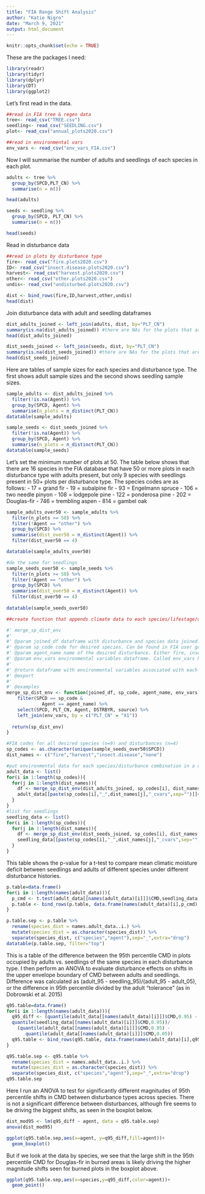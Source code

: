 ```yaml
---
title: "FIA Range Shift Analysis"
author: "Katie Nigro"
date: "March 9, 2021"
output: html_document
---
```


```r
knitr::opts_chunk$set(echo = TRUE)
```

These are the packages I need:
```r
library(readr)
library(tidyr)
library(dplyr)
library(DT)
library(ggplot2)
```
Let's first read in the data. 
```r
##read in FIA tree & regen data 
tree<- read_csv("TREE.csv")
seedling<- read_csv("SEEDLING.csv")
plot<- read_csv("annual_plots2020.csv")

##read in environmental vars
env_vars <- read_csv("env_vars_FIA.csv")
```
Now I will summarise the number of adults and seedlings of each species in each plot. 

```r
adults <- tree %>% 
  group_by(SPCD,PLT_CN) %>% 
  summarise(n = n())

head(adults)

seeds <- seedling %>% 
  group_by(SPCD, PLT_CN) %>% 
  summarise(n = n())

head(seeds)
```
Read in disturbance data

```r
##read in plots by disturbance type
fire<- read_csv("fire.plots2020.csv")
ID<- read_csv("insect.disease.plots2020.csv")
harvest<- read_csv("harvest.plots2020.csv")
other<- read_csv("other.plots2020.csv")
undis<- read_csv("undisturbed.plots2020.csv")

dist <- bind_rows(fire,ID,harvest,other,undis)
head(dist)
```

Join disturbance data with adult and seedling dataframes
```r
dist_adults_joined <- left_join(adults, dist, by="PLT_CN")
summary(is.na(dist_adults_joined)) #there are NAs for the plots that are not in my analysis, this is ok 
head(dist_adults_joined)

dist_seeds_joined <- left_join(seeds, dist, by="PLT_CN")
summary(is.na(dist_seeds_joined)) #there are NAs for the plots that are not in my analysis, this is ok 
head(dist_seeds_joined)
```
Here are tables of sample sizes for each species and disturbance type. The first shows adult sample sizes and the second shows seedling sample sizes. 
```r
sample_adults <- dist_adults_joined %>% 
  filter(!is.na(Agent)) %>% 
  group_by(SPCD, Agent) %>% 
  summarise(n_plots = n_distinct(PLT_CN))
datatable(sample_adults)

sample_seeds <- dist_seeds_joined %>% 
  filter(!is.na(Agent)) %>% 
  group_by(SPCD, Agent) %>% 
  summarise(n_plots = n_distinct(PLT_CN))
datatable(sample_seeds)
```
Let's set the minimum number of plots at 50. The table below shows that there are 16 species in the FIA database that have 50 or more plots in each disturbance type with adults present, but only 9 species with seedlings present in 50+ plots per disturbance type. The species codes are as follows:
- 17 = grand fir
- 19 = subalpine fir
- 93 = Engelmann spruce
- 106 = two needle pinyon 
- 108 = lodgepole pine
- 122 = ponderosa pine
- 202 = Douglas-fir
- 746 = trembling aspen
- 814 = gambel oak

```r
sample_adults_over50 <- sample_adults %>% 
  filter(n_plots >= 50) %>% 
  filter(!Agent == "other") %>% 
  group_by(SPCD) %>% 
  summarise(dist_over50 = n_distinct(Agent)) %>% 
  filter(dist_over50 == 4) 

datatable(sample_adults_over50)
```
```r
#do the same for seedlings
sample_seeds_over50 <- sample_seeds %>% 
  filter(n_plots >= 50) %>% 
  filter(!Agent == "other") %>% 
  group_by(SPCD) %>% 
  summarise(dist_over50 = n_distinct(Agent)) %>% 
  filter(dist_over50 == 4)
  
datatable(sample_seeds_over50)
```

```r
##create function that appends climate data to each species/lifestage/disturbance

#' merge_sp_dist_env
#'
#' @param joined_df dataframe with disturbance and species data joined. Either dist_adults_joined or dist_seeds_joined
#' @param sp_code code for desired species. Can be found in FIA user guide. 
#' @param agent_name name of the desired disturbance. Either fire, insect.disease, harvest, other or none. 
#' @param env_vars environmental variables dataframe. Called env_vars here. 
#'
#' @return dataframe with environmental variables associated with each plot for a desired species/lifestage/disturbance combination 
#' @export
#'
#' @examples
merge_sp_dist_env <- function(joined_df, sp_code, agent_name, env_vars) {  sp_dist_env <- joined_df %>% 
    filter(SPCD == sp_code &
             Agent == agent_name) %>% 
    select(SPCD, PLT_CN, Agent, DSTRBYR, source) %>% 
    left_join(env_vars, by = c("PLT_CN" = "X1"))
  
  return(sp_dist_env)
}

#FIA codes for all desired species (n=9) and disturbances (n=4)
sp_codes <- as.character(unique(sample_seeds_over50$SPCD))
dist_names <- c("fire","harvest","insect.disease","none")

#put environmental data for each species/disturbance combination in a dataframe within a list for adults
adult_data <- list()
for(i in 1:length(sp_codes)){
  for(j in 1:length(dist_names)){
    df <- merge_sp_dist_env(dist_adults_joined, sp_codes[i], dist_names[j], env_vars)
    adult_data[[paste(sp_codes[i],"_",dist_names[j],"_cvars",sep="")]]<- df
  }
}
#list for seedlings 
seedling_data <- list()
for(i in 1:length(sp_codes)){
  for(j in 1:length(dist_names)){
    df <- merge_sp_dist_env(dist_seeds_joined, sp_codes[i], dist_names[j], env_vars)
    seedling_data[[paste(sp_codes[i],"_",dist_names[j],"_cvars",sep="")]]<- df
  }
}
```

This table shows the p-value for a t-test to compare mean climatic moisture deficit between seedlings and adults of different species under different disturbance histories.  
```r
p.table=data.frame()
for(i in 1:length(names(adult_data))){
  p_cmd <- t.test(adult_data[[names(adult_data)[i]]]$CMD,seedling_data[[names(adult_data)[i]]]$CMD)$p.value
  p.table <- bind_rows(p.table, data.frame(names(adult_data)[i],p_cmd) )
}

p.table.sep <- p.table %>% 
  rename(species_dist = names.adult_data..i.) %>% 
  mutate(species_dist = as.character(species_dist)) %>% 
  separate(species_dist, c("species","agent"),sep="_",extra="drop")
datatable(p.table.sep, filter="top")
```

This is a table of the difference between the 95th percentile CMD in plots occupied by adults vs. seedlings of the same species in each disturbance type. I then perform an ANOVA to evaluate disturbance effects on shifts in the upper envelope boundary of CMD between adults and seedlings. Difference was calculated as (adult_95 - seedling_95)/(adult_95 - adult_05), or the difference in 95th percentile divided by the adult "tolerance" (as in Dobrowski et al. 2015)
```r
q95.table=data.frame()
for(i in 1:length(names(adult_data))){
  q95_diff <- (quantile(adult_data[[names(adult_data)[i]]]$CMD,0.95) -
  quantile(seedling_data[[names(adult_data)[i]]]$CMD,0.95))/
    (quantile(adult_data[[names(adult_data)[i]]]$CMD,0.95) -
       quantile(adult_data[[names(adult_data)[i]]]$CMD,0.05))
  q95.table <- bind_rows(q95.table, data.frame(names(adult_data)[i],q95_diff) )
}

q95.table.sep <- q95.table %>% 
  rename(species_dist = names.adult_data..i.) %>% 
  mutate(species_dist = as.character(species_dist)) %>% 
  separate(species_dist, c("species","agent"),sep="_",extra="drop")
q95.table.sep
```

Here I run an ANOVA to test for significantly different magnitudes of 95th percentile shifts in CMD between disturbance types across species. There is not a significant difference between disturbances, although fire seems to be driving the biggest shifts, as seen in the boxplot below. 
```r
dist_mod95 <- lm(q95_diff ~ agent, data = q95.table.sep)
anova(dist_mod95)

ggplot(q95.table.sep,aes(x=agent, y=q95_diff,fill=agent))+
  geom_boxplot()
```

But if we look at the data by species, we see that the large shift in the 95th percentile CMD for Douglas-fir in burned areas is likely driving the higher magnitude shifts seen for burned plots in the boxplot above. 
```r
ggplot(q95.table.sep,aes(x=species,y=q95_diff,color=agent))+
  geom_point()
```